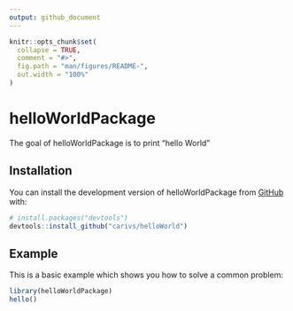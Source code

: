 ```yaml
---
output: github_document
---
```


<!-- README.md is generated from README.Rmd. Please edit that file -->

```r
knitr::opts_chunk$set(
  collapse = TRUE,
  comment = "#>",
  fig.path = "man/figures/README-",
  out.width = "100%"
)
```

# helloWorldPackage

<!-- badges: start -->
<!-- badges: end -->

The goal of helloWorldPackage is to print "hello World"

## Installation

You can install the development version of helloWorldPackage from [GitHub](https://github.com/) with:

``` r
# install.packages("devtools")
devtools::install_github("carivs/helloWorld")
```

## Example

This is a basic example which shows you how to solve a common problem:

```r
library(helloWorldPackage)
hello()
```


